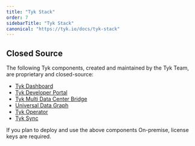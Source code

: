 ```yaml
---
title: "Tyk Stack"
order: 7
sidebarTitle: "Tyk Stack"
canonical: "https://tyk.io/docs/tyk-stack"
---
```



<OssProductListInclude/>

## Closed Source

The following Tyk components, created and maintained by the Tyk Team, are proprietary and closed-source:

* [Tyk Dashboard](/docs/tyk-dashboard)
* [Tyk Developer Portal](/docs/tyk-developer-portal)
* [Tyk Multi Data Center Bridge](/docs/api-management/mdcb#managing-geographically-distributed-gateways-to-minimize-latency-and-protect-data-sovereignty)
* [Universal Data Graph](/docs/api-management/data-graph#overview)
* [Tyk Operator](/docs/api-management/automations/operator#what-is-tyk-operator)
* [Tyk Sync](/docs/api-management/automations/sync)

If you plan to deploy and use the above components On-premise, license keys are required.
